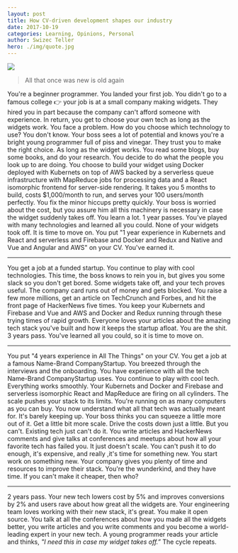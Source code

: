 ```yaml
---
layout: post
title: How CV-driven development shapes our industry
date: 2017-10-19
categories: Learning, Opinions, Personal
author: Swizec Teller
hero: ./img/quote.jpg
---
```


![](./img/quote.jpg)

> All that once was new is old again

You're a beginner programmer. You landed your first job. You didn't go to a famous college 👉 your job is at a small company making widgets. They hired you in part because the company can't afford someone with experience. In return, you get to choose your own tech as long as the widgets work. You face a problem. How do you choose which technology to use? You don't know. Your boss sees a lot of potential and knows you're a bright young programmer full of piss and vinegar. They trust you to make the right choice. As long as the widget works. You read some blogs, buy some books, and do your research. You decide to do what the people you look up to are doing. You choose to build your widget using Docker deployed with Kubernets on top of AWS backed by a serverless queue infrastructure with MapReduce jobs for processing data and a React isomorphic frontend for server-side rendering. It takes you 5 months to build, costs $1,000/month to run, and serves your 100 users/month perfectly. You fix the minor hiccups pretty quickly. Your boss is worried about the cost, but you assure him all this machinery is necessary in case the widget suddenly takes off. You learn a lot. 1 year passes. You've played with many technologies and learned all you could. None of your widgets took off. It is time to move on. You put "1 year experience in Kubernets and React and serverless and Firebase and Docker and Redux and Native and Vue and Angular and AWS" on your CV. You've earned it.

* * *

You get a job at a funded startup. You continue to play with cool technologies. This time, the boss knows to rein you in, but gives you some slack so you don't get bored. Some widgets take off, and your tech proves useful. The company card runs out of money and gets blocked. You raise a few more millions, get an article on TechCrunch and Forbes, and hit the front page of HackerNews five times. You keep your Kubernets and Firebase and Vue and AWS and Docker and Redux running through these trying times of rapid growth. Everyone loves your articles about the amazing tech stack you've built and how it keeps the startup afloat. You are the shit. 3 years pass. You've learned all you could, so it is time to move on.

* * *

You put "4 years experience in All The Things" on your CV. You get a job at a famous Name-Brand CompanyStartup. You breezed through the interviews and the onboarding. You have experience with all the tech Name-Brand CompanyStartup uses. You continue to play with cool tech. Everything works smoothly. Your Kubernets and Docker and Firebase and serverless isomorphic React and MapReduce are firing on all cylinders. The scale pushes your stack to its limits. You're running on as many computers as you can buy. You now understand what all that tech was actually meant for. It's barely keeping up. Your boss thinks you can squeeze a little more out of it. Get a little bit more scale. Drive the costs down just a little. But you can't. Existing tech just can't do it. You write articles and HackerNews comments and give talks at conferences and meetups about how all your favorite tech has failed you. It just doesn't scale. You can't push it to do enough, it's expensive, and really ,it's time for something new. You start work on something new. Your company gives you plenty of time and resources to improve their stack. You're the wunderkind, and they have time. If you can't make it cheaper, then who?

* * *

2 years pass. Your new tech lowers cost by 5% and improves conversions by 2% and users rave about how great all the widgets are. Your engineering team loves working with their new stack, it's great. You make it open source. You talk at all the conferences about how you made all the widgets better, you write articles and you write comments and you become a world-leading expert in your new tech. A young programmer reads your article and thinks, _"I need this in case my widget takes off.”_ The cycle repeats.
